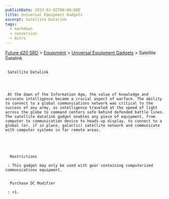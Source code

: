 ```yaml
---
publishDate: 2023-01-02T00:00:00Z
title: Universal Equipment Gadgets
excerpt: Satellite Datalink
tags:
  - markdown
  - conversion
  - Astro
---
```







[Future d20 SRD](/#futureD20)
     > [Equipment](future-d20-srd-equipment-index)
     > [Universal Equipment Gadgets](future-d20-srd-equipment-gadgets-universal-equipment-index)
     > Satellite Datalink
    





## 
     Satellite Datalink
    



     At the dawn of the Information Age, the value of knowledge and accurate intelligence became a crucial aspect of warfare. The ability to connect to a global communications network was critical to the success of any army, as intelligence traveled at the speed of light across the globe to command centers safe behind defended battle lines. The satellite datalink gadget enables any piece of equipment, from computer to communication device to heads-up display, to connect to a global (or, if in place, galactic) satellite network and communicate with computer systems in far remote areas.
    




      Restrictions
     
     : This gadget may only be used with gear containing computerized communications equipment.
     

      Purchase DC Modifier
     
     : +1.
    




